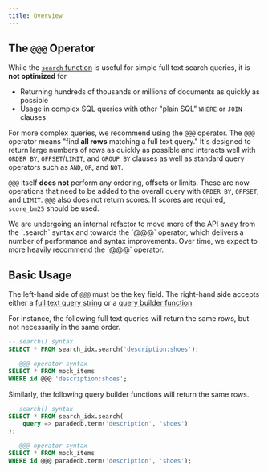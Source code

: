 ```yaml
---
title: Overview
---
```


## The `@@@` Operator

While the [`search` function](/api-reference/full-text/overview) is useful for simple full text search queries, it is **not optimized** for

- Returning hundreds of thousands or millions of documents as quickly as possible
- Usage in complex SQL queries with other "plain SQL" `WHERE` or `JOIN` clauses

For more complex queries, we recommend using the `@@@` operator. The `@@@` operator means "find **all rows** matching a full text query." It's designed to return large numbers of rows as quickly as possible and interacts well with `ORDER BY`, `OFFSET`/`LIMIT`, and `GROUP BY` clauses as well as standard query operators such
as `AND`, `OR`, and `NOT`.

`@@@` itself **does not** perform any ordering, offsets or limits. These are now operations that need to be added to the overall query with `ORDER BY`, `OFFSET`, and `LIMIT`.
`@@@` also does not return scores. If scores are required, `score_bm25` should be used.

<Note>
We are undergoing an internal refactor to move more of the API away from the `<index_name>.search` syntax and towards the `@@@` operator, which delivers a number of performance and
syntax improvements. Over time, we expect to more heavily recommend the `@@@` operator.
</Note>

## Basic Usage

The left-hand side of `@@@` must be the key field. The right-hand side accepts either a [full text query string](api-reference/full-text/overview) or a [query builder function](/api-reference/advanced/overview).

For instance, the following full text queries will return the same rows, but not necessarily in the same order.

```sql
-- search() syntax
SELECT * FROM search_idx.search('description:shoes');

-- @@@ operator syntax
SELECT * FROM mock_items
WHERE id @@@ 'description:shoes';
```

Similarly, the following query builder functions will return the same rows.

```sql
-- search() syntax
SELECT * FROM search_idx.search(
    query => paradedb.term('description', 'shoes')
);

-- @@@ operator syntax
SELECT * FROM mock_items
WHERE id @@@ paradedb.term('description', 'shoes');
```

